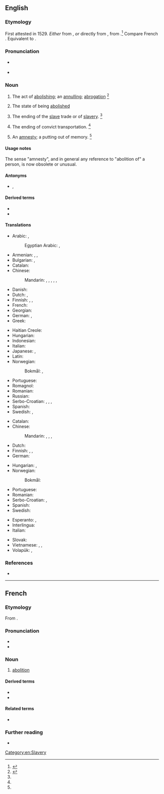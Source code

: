 ==English==

===Etymology===
First attested in 1529. ''Either'' from {{der|en|frm|abolition}}, ''or'' directly from {{der|en|la|abolitiō}}, from {{m|la|aboleō||destroy}}.<ref>{{R:CDOE|page=3-4}}</ref> Compare French {{m|fr|abolition}}. Equivalent to {{suffix|en|abolish|tion}}.

===Pronunciation===
* {{a|US}} {{IPA|en|/ˌæb.əˈlɪʃ.n̩/}}
* {{audio|en|EN-AU ck1 abolition.ogg|Audio (AU)}}

===Noun===
{{en-noun}}

# The act of [[abolish|abolishing]]; an [[annul|annulling]]; [[abrogation]] {{defdate|First attested around the early 16<sup>th</sup> century.}}<ref name=SOED>{{R:SOED5|page=6}}</ref>
#:{{ux|en|the '''abolition''' of debts; the '''abolition''' of laws; the '''abolition''' of slavery; the '''abolition''' of police; the '''abolition''' of taxes}}
# The state of being [[abolished]]
# {{lb|en|historical|often capitalised|UK|US}} The ending of the [[slave]] trade or of [[slavery]]. {{defdate|First attested around the early 18<sup>th</sup> century.}}<ref name=SOED/>
# {{lb|en|historical|often capitalised|Australia}} The ending of convict transportation. {{defdate|First attested around the late 18<sup>th</sup> century.}}<ref name=SOED/>
# {{lb|en|obsolete}} An [[amnesty]]; a putting out of memory. {{defdate|Attested from the early 17<sup>th</sup> century to the early 19<sup>th</sup> century.}}<ref name=SOED/>

====Usage notes====
The sense "amnesty", and in general any reference to "abolition of" a person, is now obsolete or unusual.

====Antonyms====
* {{sense|act of abolishing}} {{l|en|establishment}}, {{l|en|foundation}}

====Derived terms====
* {{l|en|abolitionism}}
* {{l|en|abolitionist}}

====Translations====
{{trans-top|act of abolishing}}
* Arabic: {{t+|ar|إِلْغَاء|m}}, {{t|ar|اِبْطَال|m}}
*: Egyptian Arabic: {{t|arz|إلغاء|m|tr=ʔelğaaʔ|sc=Arab}}, {{t|arz|إبطال|m|tr=ʔbṭaal|sc=Arab}}
* Armenian: {{t+|hy|վերացում}}, {{t+|hy|ոչնչացում}}, {{t+|hy|լուծարում}}
* Bulgarian: {{t+|bg|премахване}}, {{t+|bg|отменяне}}
* Catalan: {{t|ca|abolició|f}}
* Chinese:
*: Mandarin: {{t+|cmn|廢除|sc=Hani}}, {{t+|cmn|废除|tr=fèichú|sc=Hani}}, {{t+|cmn|取消|tr=qǔxiāo}}, {{t+|cmn|禁止|tr=jìnzhǐ}}, {{t+|cmn|廢止}}, {{t+|cmn|废止|tr=fèizhǐ}}
* Danish: {{t+|da|afskaffelse}}
* Dutch: {{t+|nl|afschaffing|m}}, {{t+|nl|opheffing|m}}
* Finnish: {{t+|fi|lakkauttaminen}}, {{t+|fi|kumoaminen}} {{qualifier|laws}}, {{t+|fi|mitätöinti}} {{qualifier|debts}}
* French: {{t+|fr|abolition|f}}
* Georgian: {{t|ka|გაუქმება}}
* German: {{t+|de|Abschaffung|f}}, {{t+|de|Aufhebung|f}}
* Greek: {{t+|el|κατάργηση|f}}
{{trans-mid}}
* Haitian Creole: {{t|ht|abolisyon}}
* Hungarian: {{t+|hu|eltörlés}}
* Indonesian: {{t+|id|abolisi}}
* Italian: {{t+|it|abolizione|f}}
* Japanese: {{t+|ja|廃止|tr=haishi}}, {{t+|ja|撤廃|tr=teppai}}
* Latin: {{t|la|interitus|m}}
* Norwegian:
*: Bokmål: {{t|nb|avskaffelse|m}}, {{t|nb|abolisjonisme|m}}
* Portuguese: {{t+|pt|abolição|f}}
* Romagnol: {{t|rgn|abuliziôn|f}}
* Romanian: {{t+|ro|abolire}}
* Russian: {{t+|ru|отме́на|f}}
* Serbo-Croatian: {{t+|sh|ukidanje|f}}, {{t+|sh|укидање|f}}, {{t+|sh|ukinuće|f}}, {{t+|sh|укинуће|f}}
* Spanish: {{t+|es|abolición|f}}
* Swedish: {{t+|sv|avskaffande|n}}, {{t+|sv|upphävande|n}}
{{trans-bottom}}

{{trans-top|abolition of slavery and the slave trade}}
* Catalan: {{t|ca|abolició|f}}
* Chinese:
*: Mandarin: {{t|cmn|[[廢除]][[奴隸制]]}}, {{t|cmn|[[废除]][[奴隶制]]|tr=fèichú núlìzhì}}, {{t|cmn|廢奴}}, {{t|cmn|废奴|tr=fèinú}}
* Dutch: {{t+|nl|abolitie}}
* Finnish: {{t|fi|[[orjakaupan]] [[lakkauttaminen]]}}, {{t|fi|[[orjuuden]] [[lakkauttaminen]]}}, {{t|fi|[[orjien]] [[vapauttaminen]]}}
* German: {{t|de|[[Abschaffung]] (der [[Sklaverei]] / des [[Sklavenhandel]]s)}}
{{trans-mid}}
* Hungarian: {{t|hu|rabszolga-felszabadítás}}, {{t|hu|[[a]] [[rabszolgaság]] [[eltörlés]]e}}
* Norwegian:
*: Bokmål: {{t|nb|abolisjonisme|m}}
* Portuguese: {{t+|pt|abolição|f}}
* Romanian: {{t|ro|abolirea sclaviei|f}}
* Serbo-Croatian: {{t+|sh|abolícija|f}}, {{t|sh|аболи́ција|f}}
* Spanish: {{t+|es|abolición|f}}
* Swedish: {{t+|sv|abolition|c}}
{{trans-bottom}}

{{checktrans-top}}
* Esperanto: {{t+check|eo|abolicio}}, {{t-check|eo|forigo}}
* Interlingua: {{t+check|ia|abolition}}
* Italian: {{t+check|it|abolizione}}
{{trans-mid}}
* Slovak: {{t-check|sk|zrušenie|n}}
* Vietnamese: {{t-check|vi|sự thủ tiêu}}, {{t-check|vi|sự bãi bỏ}}, {{t-check|vi|sự huỷ bỏ}}
* Volapük: {{t+check|vo|säkib}}, {{t+check|vo|finid}}
{{trans-bottom}}

===References===
<references/>
* {{R:Webster 1913}}

[[Category:en:Slavery]]

----

==French==

===Etymology===
From {{der|fr|la|abolitionem}}.

===Pronunciation===
* {{fr-IPA}}
* {{audio|fr|Fr-abolition.ogg|Audio}}

===Noun===
{{fr-noun|f}}

# [[#English|abolition]]

====Derived terms====
* {{l|fr|abolitionnisme}}
* {{l|fr|abolitionniste}}

====Related terms====
* {{l|fr|abolir}}

===Further reading===
* {{R:TLFi}}